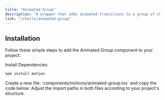 ```yaml
---
title: "Animated Group"
description: "A wrapper that adds animated transitions to a group of child elements. It's perfect for creating staggered animations for lists, grids, or any collection of components."
link: "/charts/animated-group"
---
```


<ComponentPreview name="animated-group-demo" />

## Installation

Follow these simple steps to add the Animated Group component to your project:

<Steps>

<Step>
Install Dependencies
</Step>

```bash
npm install motion
```

<Step>
    Create a new file: `components/motions/animated-group.tsx` and copy the code below:
</Step>

<CollapsibleSource name="animated-group" />

<Step>
    Adjust the import paths in both files according to your project's structure.
</Step>

</Steps>
